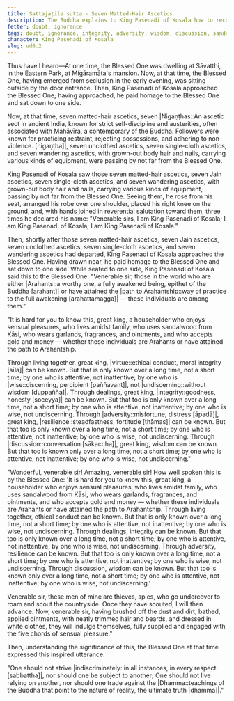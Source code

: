 ```yaml
---
title: Sattajaṭila sutta - Seven Matted-Hair Ascetics
description: The Buddha explains to King Pasenadi of Kosala how to recognize the character of another person.
fetter: doubt, ignorance
tags: doubt, ignorance, integrity, adversity, wisdom, discussion, sandalwood, garlands, fragrances, ointments, gold, money, ethical conduct, dealings, adversity, misfortune discussion, wisdom, ud, ud6
character: King Pasenadi of Kosala
slug: ud6.2
---
```


Thus have I heard—At one time, the Blessed One was dwelling at Sāvatthi, in the Eastern Park, at Migāramāta's mansion. Now, at that time, the Blessed One, having emerged from seclusion in the early evening, was sitting outside by the door entrance. Then, King Pasenadi of Kosala approached the Blessed One; having approached, he paid homage to the Blessed One and sat down to one side.

Now, at that time, seven matted-hair ascetics, seven |Nigaṇṭhas::An ascetic sect in ancient India, known for strict self-discipline and austerities, often associated with Mahāvīra, a contemporary of the Buddha. Followers were known for practicing restraint, rejecting possessions, and adhering to non-violence. [nigaṇṭha]|, seven unclothed ascetics, seven single-cloth ascetics, and seven wandering ascetics, with grown-out body hair and nails, carrying various kinds of equipment, were passing by not far from the Blessed One.

King Pasenadi of Kosala saw those seven matted-hair ascetics, seven Jain ascetics, seven single-cloth ascetics, and seven wandering ascetics, with grown-out body hair and nails, carrying various kinds of equipment, passing by not far from the Blessed One. Seeing them, he rose from his seat, arranged his robe over one shoulder, placed his right knee on the ground, and, with hands joined in reverential salutation toward them, three times he declared his name: "Venerable sirs, I am King Pasenadi of Kosala; I am King Pasenadi of Kosala; I am King Pasenadi of Kosala."

Then, shortly after those seven matted-hair ascetics, seven Jain ascetics, seven unclothed ascetics, seven single-cloth ascetics, and seven wandering ascetics had departed, King Pasenadi of Kosala approached the Blessed One. Having drawn near, he paid homage to the Blessed One and sat down to one side. While seated to one side, King Pasenadi of Kosala said this to the Blessed One: "Venerable sir, those in the world who are either |Arahants::a worthy one, a fully awakened being, epithet of the Buddha [arahant]| or have attained the |path to Arahantship::way of practice to the full awakening [arahattamagga]| — these individuals are among them."

"It is hard for you to know this, great king, a householder who enjoys sensual pleasures, who lives amidst family, who uses sandalwood from Kāsi, who wears garlands, fragrances, and ointments, and who accepts gold and money — whether these individuals are Arahants or have attained the path to Arahantship.

Through living together, great king, |virtue::ethical conduct, moral integrity [sīla]| can be known. But that is only known over a long time, not a short time; by one who is attentive, not inattentive; by one who is |wise::discerning, percipient [paññavant]|, not |undiscerning::without wisdom [duppañña]|. Through dealings, great king, |integrity::goodness, honesty [soceyya]| can be known. But that too is only known over a long time, not a short time; by one who is attentive, not inattentive; by one who is wise, not undiscerning. Through |adversity::misfortune, distress [āpadā]|, great king, |resilience::steadfastness, fortitude [thāmas]| can be known. But that too is only known over a long time, not a short time; by one who is attentive, not inattentive; by one who is wise, not undiscerning. Through |discussion::conversation [sākaccha]|, great king, wisdom can be known. But that too is known only over a long time, not a short time; by one who is attentive, not inattentive; by one who is wise, not undiscerning."

"Wonderful, venerable sir! Amazing, venerable sir! How well spoken this is by the Blessed One: 'It is hard for you to know this, great king, a householder who enjoys sensual pleasures, who lives amidst family, who uses sandalwood from Kāsi, who wears garlands, fragrances, and ointments, and who accepts gold and money — whether these individuals are Arahants or have attained the path to Arahantship. Through living together, ethical conduct can be known. But that is only known over a long time, not a short time; by one who is attentive, not inattentive; by one who is wise, not undiscerning. Through dealings, integrity can be known. But that too is only known over a long time, not a short time; by one who is attentive, not inattentive; by one who is wise, not undiscerning. Through adversity, resilience can be known. But that too is only known over a long time, not a short time; by one who is attentive, not inattentive; by one who is wise, not undiscerning. Through discussion, wisdom can be known. But that too is known only over a long time, not a short time; by one who is attentive, not inattentive; by one who is wise, not undiscerning.'

Venerable sir, these men of mine are thieves, spies, who go undercover to roam and scout the countryside. Once they have scouted, I will then advance. Now, venerable sir, having brushed off the dust and dirt, bathed, applied ointments, with neatly trimmed hair and beards, and dressed in white clothes, they will indulge themselves, fully supplied and engaged with the five chords of sensual pleasure."

Then, understanding the significance of this, the Blessed One at that time expressed this inspired utterance:

"One should not strive |indiscriminately::in all instances, in every respect [sabbattha]|,
nor should one be subject to another;
One should not live relying on another,
nor should one trade against the |Dhamma::teachings of the Buddha that point to the nature of reality, the ultimate truth [dhamma]|."
